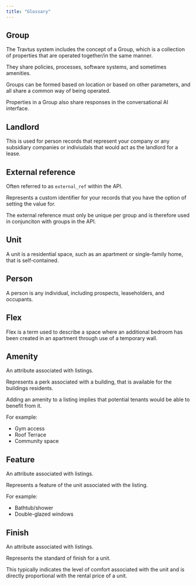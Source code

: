 ```yaml
---
title: "Glossary"
---
```


## Group
The Travtus system includes the concept of a Group, which is a collection of properties that are operated together/in the same manner.

They share policies, processes, software systems, and sometimes amenities.

Groups can be formed based on location or based on other parameters, and all share a common way of being operated.

Properties in a Group also share responses in the conversational AI interface.

## Landlord
This is used for person records that represent your company or any subsidiary companies or indiviudals that would act as the landlord for a lease.

## External reference
Often referred to as `external_ref` within the API.

Represents a custom identifier for your records that you have the option of setting the value for.

The external reference must only be unique per group and is therefore used in conjunciton with groups in the API.

## Unit
A unit is a residential space, such as an apartment or single-family home, that is self-contained.

## Person
A person is any individual, including prospects, leaseholders, and occupants.

## Flex
Flex is a term used to describe a space where an additional bedroom has been created in an apartment through use of a temporary wall.

## Amenity
An attribute associated with listings.

Represents a perk associated with a building, that is available for the buildings residents.

Adding an amenity to a listing implies that potential tenants would be able to benefit from it.

For example:
- Gym access
- Roof Terrace
- Community space

## Feature
An attribute associated with listings.

Represents a feature of the unit associated with the listing.

For example:
- Bathtub/shower
- Double-glazed windows

## Finish
An attribute associated with listings.

Represents the standard of finish for a unit.

This typically indicates the level of comfort associated with the unit and is directly proportional with the rental price of a unit.
